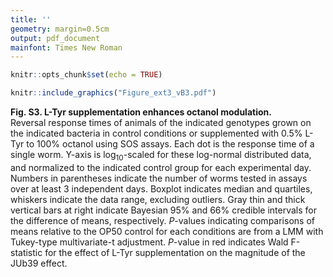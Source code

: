 ```yaml
---
title: ''
geometry: margin=0.5cm
output: pdf_document
mainfont: Times New Roman
---
```


```r
knitr::opts_chunk$set(echo = TRUE)
```

```r
knitr::include_graphics("Figure_ext3_vB3.pdf")
```

__Fig. S3. L-Tyr supplementation enhances octanol modulation.__\
Reversal response times of animals of the indicated genotypes grown on the indicated bacteria in control conditions or supplemented with 0.5% L-Tyr to 100% octanol using SOS assays. Each dot is the response time of a single worm. Y-axis is log~10~-scaled for these log-normal distributed data, and normalized to the indicated control group for each experimental day. Numbers in parentheses indicate the number of worms tested in assays over at least 3 independent days. Boxplot indicates median and quartiles, whiskers indicate the data range, excluding outliers.  Gray thin and thick vertical bars at right indicate Bayesian 95% and 66% credible intervals for the difference of means, respectively. _P_-values indicating comparisons of means relative to the OP50 control for each conditions are from a LMM with Tukey-type multivariate-t adjustment. _P_-value in red indicates Wald F-statistic for the effect of L-Tyr supplementation on the magnitude of the JUb39 effect.
